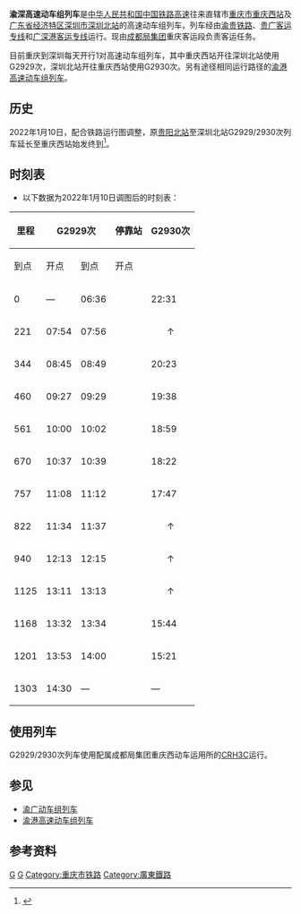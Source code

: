 {{Infobox CHNTrain
| 国铁列车 = 渝深高速动车组列车
| name_bgcolor = #0033C9
| Photo = 
| Photoname = 
| 开行 = 2022年1月10日
| 铁路局 = [[成都局集团|成都局集团]]
| 客运段 = 重庆客运段
| 等级 = [[高速动车组列车|高速动车组列车]]
| 曾用车次 = 
| 目前车次 = G2929/2930次
| 运行区间 = [[重庆西站|重庆西站]] ↔ [[深圳北站|深圳北站]]
| 途径线路 = [[渝贵铁路|渝贵铁路]]、[[贵广客运专线|贵广客运专线]]、[[广深港客运专线|广深港客运专线]]
| 发车时间 = 重庆西站：06:36（G2929次）<br />深圳北站：14:52（G2930次）
| 终到时间 = 深圳北站：14:30（G2929次）<br />重庆西站：22:31（G2930次）
| 全程时间 = 7小时54分（G2929次）<br />7小时39分（G2930次）
| 停靠 = [[贵阳东站|贵阳东站]]、[[都匀东站|都匀东站]]、[[桂林西站|桂林西站]]、[[佛山西站|佛山西站]]、[[广州南站|广州南站]]等
| 车体 = [[和谐号CRH3型电力动车组|CRH3C]]
}}

'''渝深高速动车组列车'''是[[中华人民共和国|中华人民共和国]][[中国铁路高速|中国铁路高速]]往来直辖市[[重庆市|重庆市]][[重庆西站|重庆西站]]及[[广东省|广东省]][[经济特区|经济特区]][[深圳市|深圳市]][[深圳北站|深圳北站]]的高速动车组列车，列车经由[[渝贵铁路|渝贵铁路]]、[[贵广客运专线|贵广客运专线]]和[[广深港客运专线|广深港客运专线]]运行。现由[[成都局集团|成都局集团]]重庆客运段负责客运任务。

目前重庆到深圳每天开行1对高速动车组列车，其中重庆西站开往深圳北站使用G2929次，深圳北站开往重庆西站使用G2930次。另有途径相同运行路径的[[渝港高速动车组列车|渝港高速动车组列车]]。

==历史==
2022年1月10日，配合铁路运行图调整，原[[贵阳北站|贵阳北站]]至深圳北站G2929/2930次列车延长至重庆西站始发终到<ref>{{cite web |title=下月10日起，贵州铁路3对跨省长途动车运行区间调整 |url=http://www.gywb.cn/system/2021/12/27/040030828.shtml |website=贵阳网 |accessdate=2021-12-27 |archive-date=2022-01-05 |archive-url=https://web.archive.org/web/20220105144215/http://www.gywb.cn/system/2021/12/27/040030828.shtml |dead-url=no }}</ref>。

==时刻表==
*以下数据为2022年1月10日调图后的时刻表：
{| class="wikitable"
! rowspan="2"|里程
! colspan="2"|G2929次
! rowspan="2"|停靠站
! colspan="2"|G2930次
! rowspan="2"|里程
|-
!到点!!开点!!到点!!开点
|-
|0||—||06:36||{{站|重庆西}}||22:31||—||1303
|-
|221||07:54||07:56||{{站|遵义}}||<center>↑</center>||<center>↑</center>||—
|-
|344||08:45||08:49||{{站|贵阳东}}||20:23||20:27||959
|-
|460||09:27||09:29||{{站|都匀东}}||19:38||19:44||843
|-
|561||10:00||10:02||{{站|榕江}}||18:59||19:06||742
|-
|670||10:37||10:39||{{站|三江南}}||18:22||18:24||633
|-
|757||11:08||11:12||{{站|桂林西}}||17:47||17:52||546
|-
|822||11:34||11:37||{{站|阳朔}}||<center>↑</center>||<center>↑</center>||—
|-
|940||12:13||12:15||{{站|贺州}}||<center>↑</center>||<center>↑</center>||—
|-
|1125||13:11||13:13||{{站|肇庆东}}||<center>↑</center>||<center>↑</center>||—
|-
|1168||13:32||13:34||{{站|佛山西}}||15:44||15:49||135
|-
|1201||13:53||14:00||{{站|广州南}}||15:21||15:26||102
|-
|1303||14:30||—||{{站|深圳北}}||—||14:52||0
|}

==使用列车==
G2929/2930次列车使用配属成都局集团重庆西动车运用所的[[和谐号CRH3型电力动车组|CRH3C]]运行。

==参见==
*[[渝广动车组列车|渝广动车组列车]]
*[[渝港高速动车组列车|渝港高速动车组列车]]

==参考资料==
{{Reflist}}
{{中国高速动车组列车车次|0}}
[[Category:中国铁路高速动车组列车车次|G]]
[[Category:中国铁路成都局集团有限公司|G]]
[[Category:重庆市铁路|Category:重庆市铁路]]
[[Category:廣東鐵路|Category:廣東鐵路]]